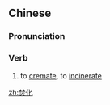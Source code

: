 ==Chinese==
{{zh-forms}}

===Pronunciation===
{{zh-pron
|m=fénhuà
|cat=v
}}

===Verb===
{{zh-verb}}

# to [[cremate]], to [[incinerate]] {{gloss|a body}}

[[zh:焚化]]